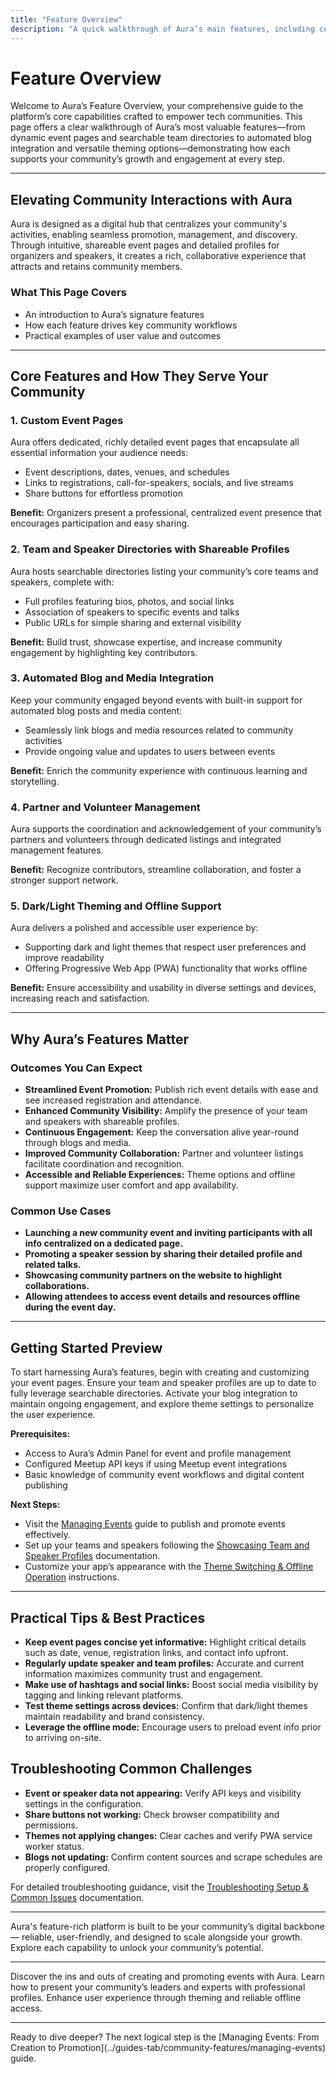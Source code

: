```yaml
---
title: "Feature Overview"
description: "A quick walkthrough of Aura’s main features, including custom event pages, team and speaker directories with shareable profiles, automated blog integration, partner and volunteer management, and dark/light theming. See how each feature supports key community workflows."
---
```


# Feature Overview

Welcome to Aura’s Feature Overview, your comprehensive guide to the platform’s core capabilities crafted to empower tech communities. This page offers a clear walkthrough of Aura’s most valuable features—from dynamic event pages and searchable team directories to automated blog integration and versatile theming options—demonstrating how each supports your community’s growth and engagement at every step.

---

## Elevating Community Interactions with Aura

Aura is designed as a digital hub that centralizes your community's activities, enabling seamless promotion, management, and discovery. Through intuitive, shareable event pages and detailed profiles for organizers and speakers, it creates a rich, collaborative experience that attracts and retains community members.

### What This Page Covers

- An introduction to Aura’s signature features
- How each feature drives key community workflows
- Practical examples of user value and outcomes

---

## Core Features and How They Serve Your Community

### 1. Custom Event Pages

Aura offers dedicated, richly detailed event pages that encapsulate all essential information your audience needs:

- Event descriptions, dates, venues, and schedules
- Links to registrations, call-for-speakers, socials, and live streams
- Share buttons for effortless promotion

**Benefit:** Organizers present a professional, centralized event presence that encourages participation and easy sharing.

### 2. Team and Speaker Directories with Shareable Profiles

Aura hosts searchable directories listing your community’s core teams and speakers, complete with:

- Full profiles featuring bios, photos, and social links
- Association of speakers to specific events and talks
- Public URLs for simple sharing and external visibility

**Benefit:** Build trust, showcase expertise, and increase community engagement by highlighting key contributors.

### 3. Automated Blog and Media Integration

Keep your community engaged beyond events with built-in support for automated blog posts and media content:

- Seamlessly link blogs and media resources related to community activities
- Provide ongoing value and updates to users between events

**Benefit:** Enrich the community experience with continuous learning and storytelling.

### 4. Partner and Volunteer Management

Aura supports the coordination and acknowledgement of your community’s partners and volunteers through dedicated listings and integrated management features.

**Benefit:** Recognize contributors, streamline collaboration, and foster a stronger support network.

### 5. Dark/Light Theming and Offline Support

Aura delivers a polished and accessible user experience by:

- Supporting dark and light themes that respect user preferences and improve readability
- Offering Progressive Web App (PWA) functionality that works offline

**Benefit:** Ensure accessibility and usability in diverse settings and devices, increasing reach and satisfaction.

---

## Why Aura’s Features Matter

### Outcomes You Can Expect

- **Streamlined Event Promotion:** Publish rich event details with ease and see increased registration and attendance.
- **Enhanced Community Visibility:** Amplify the presence of your team and speakers with shareable profiles.
- **Continuous Engagement:** Keep the conversation alive year-round through blogs and media.
- **Improved Community Collaboration:** Partner and volunteer listings facilitate coordination and recognition.
- **Accessible and Reliable Experiences:** Theme options and offline support maximize user comfort and app availability.

### Common Use Cases

- **Launching a new community event and inviting participants with all info centralized on a dedicated page.**
- **Promoting a speaker session by sharing their detailed profile and related talks.**
- **Showcasing community partners on the website to highlight collaborations.**
- **Allowing attendees to access event details and resources offline during the event day.**

---

## Getting Started Preview

To start harnessing Aura’s features, begin with creating and customizing your event pages. Ensure your team and speaker profiles are up to date to fully leverage searchable directories. Activate your blog integration to maintain ongoing engagement, and explore theme settings to personalize the user experience.

<LinkGuide />

**Prerequisites:**

- Access to Aura’s Admin Panel for event and profile management
- Configured Meetup API keys if using Meetup event integrations
- Basic knowledge of community event workflows and digital content publishing

**Next Steps:**

- Visit the [Managing Events](../guides-tab/community-features/managing-events) guide to publish and promote events effectively.
- Set up your teams and speakers following the [Showcasing Team and Speaker Profiles](../guides-tab/community-features/team-speaker-profiles) documentation.
- Customize your app’s appearance with the [Theme Switching & Offline Operation](../guides-tab/best-practices/using-theme-and-pwa-features) instructions.

---

## Practical Tips & Best Practices

- **Keep event pages concise yet informative:** Highlight critical details such as date, venue, registration links, and contact info upfront.
- **Regularly update speaker and team profiles:** Accurate and current information maximizes community trust and engagement.
- **Make use of hashtags and social links:** Boost social media visibility by tagging and linking relevant platforms.
- **Test theme settings across devices:** Confirm that dark/light themes maintain readability and brand consistency.
- **Leverage the offline mode:** Encourage users to preload event info prior to arriving on-site.

## Troubleshooting Common Challenges

- **Event or speaker data not appearing:** Verify API keys and visibility settings in the configuration.
- **Share buttons not working:** Check browser compatibility and permissions.
- **Themes not applying changes:** Clear caches and verify PWA service worker status.
- **Blogs not updating:** Confirm content sources and scrape schedules are properly configured.

For detailed troubleshooting guidance, visit the [Troubleshooting Setup & Common Issues](../../getting-started/run-validate-deploy/setup-troubleshooting) documentation.

---

Aura's feature-rich platform is built to be your community’s digital backbone — reliable, user-friendly, and designed to scale alongside your growth. Explore each capability to unlock your community’s potential.

---

<CardGroup cols={3}>
<Card title="Explore Event Management">
Discover the ins and outs of creating and promoting events with Aura.
</Card>
<Card title="Showcase Your Team & Speakers">
Learn how to present your community’s leaders and experts with professional profiles.
</Card>
<Card title="Customize Themes & Offline Support">
Enhance user experience through theming and reliable offline access.
</Card>
</CardGroup>

---

<Info>
Ready to dive deeper? The next logical step is the [Managing Events: From Creation to Promotion](../guides-tab/community-features/managing-events) guide.
</Info>
